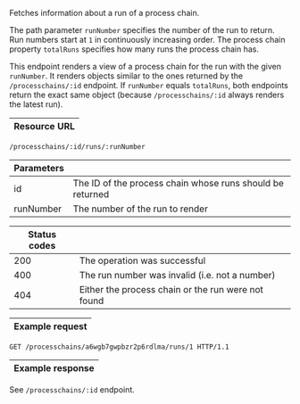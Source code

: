 
Fetches information about a run of a <DocsLink href="#process-chains">process chain</DocsLink>.

The path parameter `runNumber` specifies the number of the run to return. Run
numbers start at `1` in continuously increasing order. The process chain property
`totalRuns` specifies how many runs the process chain has.

This endpoint renders a view of a process chain for the run with the given
`runNumber`. It renders objects similar to the ones returned by the <DocsLink href="#get-process-chain-by-id">`/processchains/:id` endpoint</DocsLink>.
If `runNumber` equals `totalRuns`, both endpoints return the exact same object
(because <DocsLink href="#get-process-chain-by-id">`/processchains/:id`</DocsLink>
always renders the latest run).

| Resource URL |
| ------------ |

```http
/processchains/:id/runs/:runNumber
```

| Parameters |                                    |
| ---------- | ---------------------------------- |
| id         | The ID of the process chain whose runs should be returned |
| runNumber  | The number of the run to render    |

| Status codes |                              |
| ------------ | ---------------------------- |
| 200          | The operation was successful |
| 400          | The run number was invalid (i.e. not a number) |
| 404          | Either the process chain or the run were not found |

| Example request |
| --------------- |

```http
GET /processchains/a6wgb7gwpbzr2p6rdlma/runs/1 HTTP/1.1
```

| Example response |
| ---------------- |

See <DocsLink href="#get-process-chain-by-id">`/processchains/:id` endpoint</DocsLink>.
